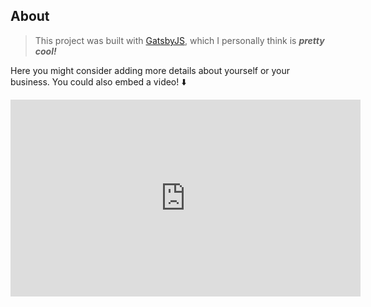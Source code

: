 ## About

> This project was built with [GatsbyJS](https://www.gatsbyjs.org/), which I personally think is **_pretty cool!_**

Here you might consider adding more details about yourself or your business. You could also embed a video! ⬇️

<iframe width="560" height="315" src="https://www.youtube.com/embed/vcmjDPDOk7c" frameborder="0" allow="accelerometer; autoplay; encrypted-media; gyroscope; picture-in-picture" allowfullscreen></iframe>
